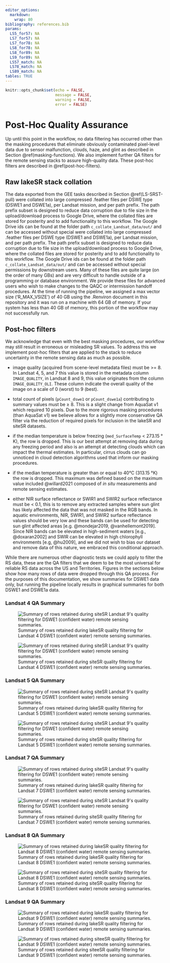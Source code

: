 ```yaml
---
editor_options:
  markdown:
    wrap: 80
bibliography: references.bib
params:
  LS5_for57: NA
  LS7_for57: NA
  LS7_for78: NA
  LS8_for78: NA
  LS8_for89: NA
  LS9_for89: NA
  LS57_match: NA
  LS78_match: NA
  LS89_match: NA
tables: TRUE
---
```


```r
knitr::opts_chunk$set(echo = FALSE, 
                      message = FALSE, 
                      warning = FALSE, 
                      error = FALSE)


```

# Post-Hoc Quality Assurance {#post-hoc-qa}

Up until this point in the workflow, no data filtering has occurred other than
the masking procedures that eliminate obviously contaminated pixel-level data
due to sensor malfunction, clouds, haze, and glint as described in Section
\@ref(masking-functions). We also implement further QA filters for the remote
sensing stacks to assure high-quality data. These post-hoc filters are described
in \@ref(post-hoc-filters).

## Raw lakeSR stack collation {#raw-lakesr}

The data exported from the GEE tasks described in Section \@ref(LS-SRST-pull)
were collated into large compressed .feather files per DSWE type (DSWE1 and
DSWE1a), per Landsat mission, and per path prefix. The path prefix subset is
designed to reduce data corruption due to file size in the upload/download
process to Google Drive, where the collated files are stored for posterity and
to add functionality to this workflow. The Google Drive ids can be found at the
folder path `c_collate_Landsat_data/out/` and can be accessed without special
were collated into large compressed .feather files per DSWE type (DSWE1 and
DSWE1a), per Landsat mission, and per path prefix. The path prefix subset is
designed to reduce data corruption due to file size in the upload/download
process to Google Drive, where the collated files are stored for posterity and
to add functionality to this workflow. The Google Drive ids can be found at the
folder path `c_collate_Landsat_data/out/` and can be accessed without special
permissions by downstream users. Many of these files are quite large (on the
order of many GBs) and are very difficult to handle outside of a programming or
database environment. We provide these files for advanced users who wish to make
changes to the QAQC or intermission handoff procedures. At the time of running
the pipeline, we assigned a max vector size ('R_MAX_VSIZE') of 40 GB using the
.Renviron document in this repository and it was run on a machine with 64 GB of
memory. If your system has less than 40 GB of memory, this portion of the
workflow may not successfully run.

## Post-hoc filters {#post-hoc-filters}

We acknowledge that even with the best masking procedures, our workflow may
still result in erroneous or misleading SR values. To address this we implement
post-hoc filters that are applied to the stack to reduce uncertainty in the
remote sensing data as much as possible.

-   image quality (acquired from scene-level metadata files) must be \>= 8. In
    Landsat 4, 5, and 7 this value is stored in the metadata column
    `IMAGE_QUALITY`, in Landsat 8 and 9, this value originates from the column
    `IMAGE_QUALITY_OLI`. These column indicate the overall quality of the image
    on a scale of 0 (worst) to 9 (best).

-   total count of pixels (`pCount_dswe1` or `pCount_dswe1a`) contributing to
    summary values must be ≥ 8. This is a slight change from AquaSat v1 which
    required 10 pixels. Due to the more rigorous masking procedures (than
    AquaSat v1) we believe allows for a slightly more conservative QA filter via
    the reduction of required pixels for inclusion in the lakeSR and siteSR
    datasets.

-   if the median temperature is below freezing (`med_SurfaceTemp` \< 273.15 °
    K), the row is dropped. This is our best attempt at removing data during any
    freezing period and also is an attempt at detecting clouds which can impact
    the thermal estimates. In particular, cirrus clouds can go unnoticed in
    cloud detection algorithms used that inform our masking procedures.

-   if the median temperature is greater than or equal to 40°C (313.15 °K) the
    row is dropped. This maximum was defined based on the maximum value included
    @willard2021 composed of *in situ* measurements and remote sensing
    estimates.

-   either NIR surface reflectance or SWIR1 and SWIR2 surface reflectance must
    be \< 0.1, this is to remove any extracted samples where sun glint has
    likely affected the data that was not masked in the RGB bands. In aquatic
    environments, NIR, SWIR1, and SWIR2 surface reflectance values should be
    very low and these bands can be used for detecting sun glint affected areas
    [e.g. @mondejar2019, @vanhellemont2019]. Since NIR bands can be elevated in
    high-sediment waters [e.g., @doxaran2002] and SWIR can be elevated in high
    chlorophyll environments [e.g, @hu2009], and we did not wish to bias our
    dataset and remove data of this nature, we embraced this conditional
    approach.

While there are numerous other diagnostic tests we could apply to filter the RS
data, these are the QA filters that we deem to be the most universal for
reliable RS data across the US and Territories. Figures in the sections below
show how many rows of data were dropped through this QA process. For the
purposes of this documentation, we show summaries for DSWE1 data only, but
running the pipeline locally results in graphical summaries for both DSWE1 and
DSWE1a data.

### Landsat 4 QA Summary

![Summary of rows retained during lakeSR quality filtering for Landsat 4 DSWE1
(confident water) remote sensing
summaries.](images/siteSR/LT04_DSWE1_drop_summary.png){#fig:site-ls9-dswe1-drop
alt="Summary of rows retained during siteSR Landsat 9's quality filtering for DSWE1 (confident water) remote sensing summaries."}

![Summary of rows retained during siteSR quality filtering for Landsat 4 DSWE1
(confident water) remote sensing
summaries.](images/siteSR/LT04_DSWE1_drop_summary.png){alt="Summary of rows retained during siteSR Landsat 9's quality filtering for DSWE1 (confident water) remote sensing summaries."}

### Landsat 5 QA Summary

![Summary of rows retained during lakeSR quality filtering for Landsat 5 DSWE1
(confident water) remote sensing
summaries.](images/siteSR/LT05_DSWE1_drop_summary.png){alt="Summary of rows retained during siteSR Landsat 9's quality filtering for DSWE1 (confident water) remote sensing summaries."}

![Summary of rows retained during siteSR quality filtering for Landsat 5 DSWE1
(confident water) remote sensing
summaries.](images/siteSR/LT05_DSWE1_drop_summary.png){alt="Summary of rows retained during siteSR Landsat 9's quality filtering for DSWE1 (confident water) remote sensing summaries."}

### Landsat 7 QA Summary

![Summary of rows retained during lakeSR quality filtering for Landsat 7 DSWE1
(confident water) remote sensing
summaries.](images/siteSR/LE07_DSWE1_drop_summary.png){alt="Summary of rows retained during siteSR Landsat 9's quality filtering for DSWE1 (confident water) remote sensing summaries."}

![Summary of rows retained during siteSR quality filtering for Landsat 7 DSWE1
(confident water) remote sensing
summaries.](images/siteSR/LE07_DSWE1_drop_summary.png){alt="Summary of rows retained during siteSR Landsat 9's quality filtering for DSWE1 (confident water) remote sensing summaries."}

### Landsat 8 QA Summary

![Summary of rows retained during lakeSR quality filtering for Landsat 8 DSWE1
(confident water) remote sensing
summaries.](images/lakeSR/LC08_DSWE1_drop_summary.png){#fig:lake-ls8-dswe1-drop}

![Summary of rows retained during siteSR quality filtering for Landsat 8 DSWE1
(confident water) remote sensing
summaries.](images/siteSR/LC08_DSWE1_drop_summary.png){#fig:site-ls8-dswe1-drop}

### Landsat 9 QA Summary

![Summary of rows retained during lakeSR quality filtering for Landsat 9 DSWE1
(confident water) remote sensing
summaries.](images/lakeSR/LC09_DSWE1_drop_summary.png){#fig:lake-ls9-dswe1-drop}

![Summary of rows retained during siteeSR quality filtering for Landsat 9 DSWE1
(confident water) remote sensing
summaries.](images/siteSR/LC09_DSWE1_drop_summary.png)
